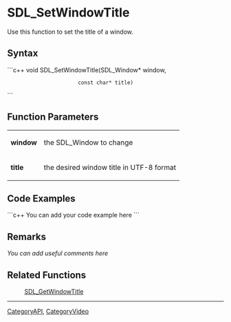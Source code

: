 <!-- pragma section-numbers off -->
<!-- pragma disable-camelcase -->

= SDL_SetWindowTitle =
Use this function to set the title of a window.


== Syntax ==
```c++
void SDL_SetWindowTitle(SDL_Window* window,
                        const char* title)
```

== Function Parameters ==
{|
|'''window'''
|the SDL_Window to change
|-
|'''title'''
|the desired window title in UTF-8 format
|}

== Code Examples ==
```c++
You can add your code example here
```

== Remarks ==
''You can add useful comments here''

== Related Functions ==
:[[SDL_GetWindowTitle]]

----
[[CategoryAPI]], [[CategoryVideo]]

